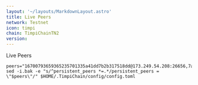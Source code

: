 ```yaml
---
layout: '~/layouts/MarkdownLayout.astro'
title: Live Peers
network: Testnet
icon: timpi
chain: TimpiChainTN2
version: 
---
```

Live Peers 

```
peers="16700793659365235701335a41dd7b2b317518dd@173.249.54.208:26656,7a7867cf1d286098641bb8b47bf1d8c555e2f385@65.108.206.74:23656"
sed -i.bak -e "s/^persistent_peers *=.*/persistent_peers = \"$peers\"/" $HOME/.TimpiChain/config/config.toml
```
